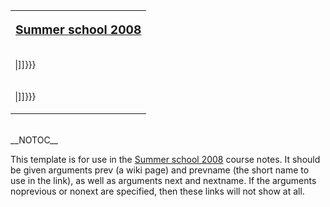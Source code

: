 {| style="width:40%; margin-bottom:5px; border: 1px solid #ADA; background-color: #E4F2E4; text-align:left; font-size:0.9em;"
|<big>'''[[Summer school 2008]]''' </big> 
|-
|style="text-align:left; font-size:0.9em;" |{{{noprevious|Previous: [[Summer school 2008:{{{prev}}}|{{{prevname}}}]]}}}
|-
|style="text-align:left;font-size:0.9em;" |{{{nonext|Next: [[Summer school 2008:{{{next}}}|{{{nextname}}}]]}}}
|}
<br />__NOTOC__<noinclude>

This template is for use in the [[Summer school 2008]] course notes. It should be given arguments prev (a wiki page) and prevname (the short name to use in the link), as well as arguments next and nextname. If the arguments noprevious or nonext are specified, then these links will not show at all.

</noinclude>